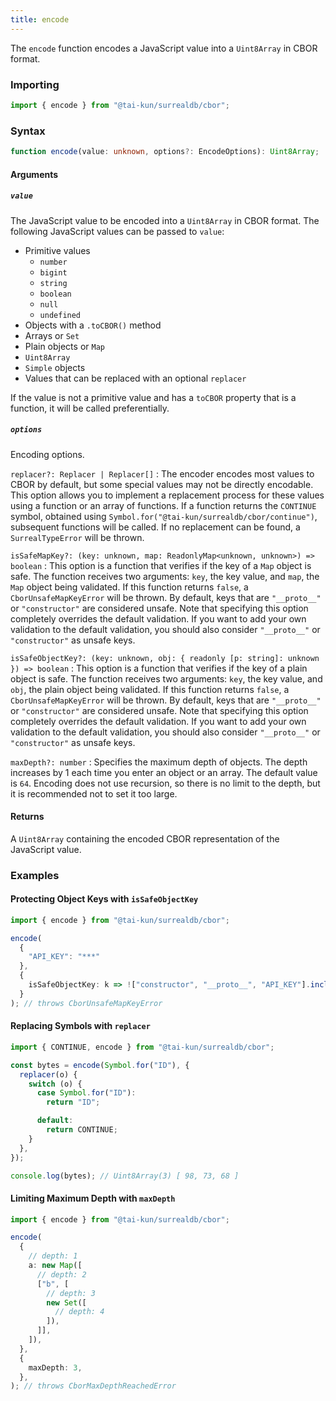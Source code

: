 ```yaml
---
title: encode
---
```


The `encode` function encodes a JavaScript value into a `Uint8Array` in CBOR format.

### Importing

```ts
import { encode } from "@tai-kun/surrealdb/cbor";
```

### Syntax

```ts
function encode(value: unknown, options?: EncodeOptions): Uint8Array;
```

#### Arguments

##### `value`

The JavaScript value to be encoded into a `Uint8Array` in CBOR format. The following JavaScript values can be passed to `value`:

- Primitive values
  - `number`
  - `bigint`
  - `string`
  - `boolean`
  - `null`
  - `undefined`
- Objects with a `.toCBOR()` method
- Arrays or `Set`
- Plain objects or `Map`
- `Uint8Array`
- `Simple` objects
- Values that can be replaced with an optional `replacer`

If the value is not a primitive value and has a `toCBOR` property that is a function, it will be called preferentially.

##### `options`

Encoding options.

`replacer?: Replacer | Replacer[]`
:   The encoder encodes most values to CBOR by default, but some special values may not be directly encodable. This option allows you to implement a replacement process for these values using a function or an array of functions. If a function returns the `CONTINUE` symbol, obtained using `Symbol.for("@tai-kun/surrealdb/cbor/continue")`, subsequent functions will be called. If no replacement can be found, a `SurrealTypeError` will be thrown.

`isSafeMapKey?: (key: unknown, map: ReadonlyMap<unknown, unknown>) => boolean`
:   This option is a function that verifies if the key of a `Map` object is safe. The function receives two arguments: `key`, the key value, and `map`, the `Map` object being validated. If this function returns `false`, a `CborUnsafeMapKeyError` will be thrown. By default, keys that are `"__proto__"` or `"constructor"` are considered unsafe. Note that specifying this option completely overrides the default validation. If you want to add your own validation to the default validation, you should also consider `"__proto__"` or `"constructor"` as unsafe keys.

`isSafeObjectKey?: (key: unknown, obj: { readonly [p: string]: unknown }) => boolean`
:   This option is a function that verifies if the key of a plain object is safe. The function receives two arguments: `key`, the key value, and `obj`, the plain object being validated. If this function returns `false`, a `CborUnsafeMapKeyError` will be thrown. By default, keys that are `"__proto__"` or `"constructor"` are considered unsafe. Note that specifying this option completely overrides the default validation. If you want to add your own validation to the default validation, you should also consider `"__proto__"` or `"constructor"` as unsafe keys.

`maxDepth?: number`
:   Specifies the maximum depth of objects. The depth increases by 1 each time you enter an object or an array. The default value is `64`. Encoding does not use recursion, so there is no limit to the depth, but it is recommended not to set it too large.

#### Returns

A `Uint8Array` containing the encoded CBOR representation of the JavaScript value.

### Examples

#### Protecting Object Keys with `isSafeObjectKey`

```ts
import { encode } from "@tai-kun/surrealdb/cbor";

encode(
  {
    "API_KEY": "***"
  },
  {
    isSafeObjectKey: k => !["constructor", "__proto__", "API_KEY"].includes(k),
  }
); // throws CborUnsafeMapKeyError
```

#### Replacing Symbols with `replacer`

```ts
import { CONTINUE, encode } from "@tai-kun/surrealdb/cbor";

const bytes = encode(Symbol.for("ID"), {
  replacer(o) {
    switch (o) {
      case Symbol.for("ID"):
        return "ID";

      default:
        return CONTINUE;
    }
  },
});

console.log(bytes); // Uint8Array(3) [ 98, 73, 68 ]
```

#### Limiting Maximum Depth with `maxDepth`

```ts
import { encode } from "@tai-kun/surrealdb/cbor";

encode(
  {
    // depth: 1
    a: new Map([
      // depth: 2
      ["b", [
        // depth: 3
        new Set([
          // depth: 4
        ]),
      ]],
    ]),
  },
  {
    maxDepth: 3,
  },
); // throws CborMaxDepthReachedError
```
